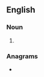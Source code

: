==English==

===Noun===
{{head|en|noun form}}

# {{plural of|G-note|lang=en}}

===Anagrams===
* {{anagrams|en|a=egnost|Stonge|Tonges|gets on|gonest|stenog}}